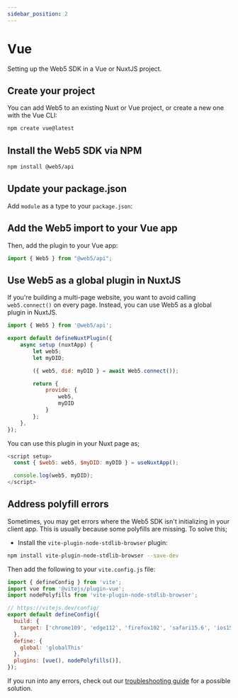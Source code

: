 ```yaml
---
sidebar_position: 2
---
```



# Vue

Setting up the Web5 SDK in a Vue or NuxtJS project.

## Create your project
You can add Web5 to an existing Nuxt or Vue project, or create a new one with the Vue CLI:

```bash
npm create vue@latest
```

## Install the Web5 SDK via NPM

```bash
npm install @web5/api
```

## Update your package.json

Add `module` as a type to your `package.json`:

<PackageJson />

## Add the Web5 import to your Vue app
Then, add the plugin to your Vue app:

```js title="app.vue"
import { Web5 } from "@web5/api";
```

## Use Web5 as a global plugin in NuxtJS
If you're building a multi-page website, you want to avoid calling `web5.connect()` on every page. Instead, you can use Web5 as a global plugin in NuxtJS.

```js title="plugins/web5.client.js"
import { Web5 } from '@web5/api';

export default defineNuxtPlugin({
    async setup (nuxtApp) {
        let web5;
        let myDID;

        ({ web5, did: myDID } = await Web5.connect());

        return {
            provide: {
                web5,
                myDID
            }
        };
    },
});
```

You can use this plugin in your Nuxt page as;

```js title="pages/index.vue"
<script setup>
  const { $web5: web5, $myDID: myDID } = useNuxtApp();

  console.log(web5, myDID);
</script>
```

## Address polyfill errors
Sometimes, you may get errors where the Web5 SDK isn't initializing in your client app. This is usually because some polyfills are missing. To solve this;

- Install the `vite-plugin-node-stdlib-browser` plugin:

```bash
npm install vite-plugin-node-stdlib-browser --save-dev
```

Then add the following to your `vite.config.js` file:

```js title="vite.config.js"
import { defineConfig } from 'vite';
import vue from '@vitejs/plugin-vue';
import nodePolyfills from 'vite-plugin-node-stdlib-browser';

// https://vitejs.dev/config/
export default defineConfig({
  build: {
    target: ['chrome109', 'edge112', 'firefox102', 'safari15.6', 'ios15.6']
  },
  define: {
    global: 'globalThis'
  },
  plugins: [vue(), nodePolyfills()],
});

```

If you run into any errors, check out our [troubleshooting guide](./common-errors) for a possible solution.